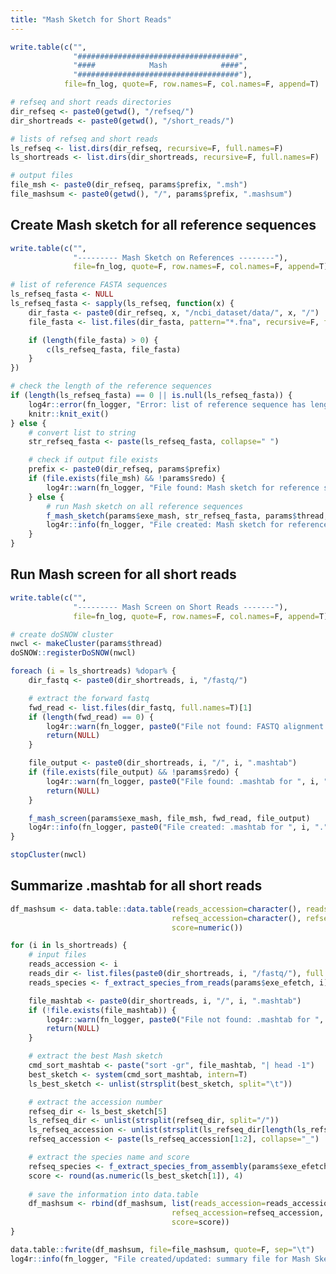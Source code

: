 ```yaml
---
title: "Mash Sketch for Short Reads"
---
```


```r
write.table(c("",
              "####################################",
              "####            Mash            ####",
              "####################################"),
            file=fn_log, quote=F, row.names=F, col.names=F, append=T)

# refseq and short reads directories
dir_refseq <- paste0(getwd(), "/refseq/")
dir_shortreads <- paste0(getwd(), "/short_reads/")

# lists of refseq and short reads
ls_refseq <- list.dirs(dir_refseq, recursive=F, full.names=F)
ls_shortreads <- list.dirs(dir_shortreads, recursive=F, full.names=F)

# output files
file_msh <- paste0(dir_refseq, params$prefix, ".msh")
file_mashsum <- paste0(getwd(), "/", params$prefix, ".mashsum")
```

## Create Mash sketch for all reference sequences
```r
write.table(c("",
              "--------- Mash Sketch on References --------"),
              file=fn_log, quote=F, row.names=F, col.names=F, append=T)

# list of reference FASTA sequences
ls_refseq_fasta <- NULL
ls_refseq_fasta <- sapply(ls_refseq, function(x) {
    dir_fasta <- paste0(dir_refseq, x, "/ncbi_dataset/data/", x, "/")
    file_fasta <- list.files(dir_fasta, pattern="*.fna", recursive=F, full.names=T)

    if (length(file_fasta) > 0) {
        c(ls_refseq_fasta, file_fasta)
    }
})

# check the length of the reference sequences
if (length(ls_refseq_fasta) == 0 || is.null(ls_refseq_fasta)) {
    log4r::error(fn_logger, "Error: list of reference sequence has length zero. Exited.")
    knitr::knit_exit()
} else {
    # convert list to string
    str_refseq_fasta <- paste(ls_refseq_fasta, collapse=" ")

    # check if output file exists
    prefix <- paste0(dir_refseq, params$prefix)
    if (file.exists(file_msh) && !params$redo) {
        log4r::warn(fn_logger, "File found: Mash sketch for reference sequences. Skipped.")
    } else {
        # run Mash sketch on all reference sequences
        f_mash_sketch(params$exe_mash, str_refseq_fasta, params$thread, prefix)
        log4r::info(fn_logger, "File created: Mash sketch for reference sequences.")
    }
}
```

## Run Mash screen for all short reads
```r
write.table(c("",
              "--------- Mash Screen on Short Reads -------"),
              file=fn_log, quote=F, row.names=F, col.names=F, append=T)

# create doSNOW cluster
nwcl <- makeCluster(params$thread)
doSNOW::registerDoSNOW(nwcl)

foreach (i = ls_shortreads) %dopar% {
    dir_fastq <- paste0(dir_shortreads, i, "/fastq/")

    # extract the forward fastq
    fwd_read <- list.files(dir_fastq, full.names=T)[1]
    if (length(fwd_read) == 0) {
        log4r::warn(fn_logger, paste0("File not found: FASTQ alignment for ", i, ". Skipped."))
        return(NULL)
    }

    file_output <- paste0(dir_shortreads, i, "/", i, ".mashtab")
    if (file.exists(file_output) && !params$redo) {
        log4r::warn(fn_logger, paste0("File found: .mashtab for ", i, ". Skipped."))
        return(NULL)
    }

    f_mash_screen(params$exe_mash, file_msh, fwd_read, file_output)
    log4r::info(fn_logger, paste0("File created: .mashtab for ", i, "."))
}

stopCluster(nwcl)
```

## Summarize .mashtab for all short reads
```r
df_mashsum <- data.table::data.table(reads_accession=character(), reads_dir=character(), reads_species=character(),
                                    refseq_accession=character(), refseq_dir=character(), refseq_species=character(),
                                    score=numeric())

for (i in ls_shortreads) {
    # input files
    reads_accession <- i
    reads_dir <- list.files(paste0(dir_shortreads, i, "/fastq/"), full.names=T)[1]
    reads_species <- f_extract_species_from_reads(params$exe_efetch, i)

    file_mashtab <- paste0(dir_shortreads, i, "/", i, ".mashtab")
    if (!file.exists(file_mashtab)) {
        log4r::warn(fn_logger, paste0("File not found: .mashtab for ", i, ". Skipped."))
        return(NULL)
    }

    # extract the best Mash sketch
    cmd_sort_mashtab <- paste("sort -gr", file_mashtab, "| head -1")
    best_sketch <- system(cmd_sort_mashtab, intern=T)
    ls_best_sketch <- unlist(strsplit(best_sketch, split="\t"))

    # extract the accession number
    refseq_dir <- ls_best_sketch[5]
    ls_refseq_dir <- unlist(strsplit(refseq_dir, split="/"))
    ls_refseq_accession <- unlist(strsplit(ls_refseq_dir[length(ls_refseq_dir)], split="_"))
    refseq_accession <- paste(ls_refseq_accession[1:2], collapse="_")

    # extract the species name and score
    refseq_species <- f_extract_species_from_assembly(params$exe_efetch, refseq_accession)
    score <- round(as.numeric(ls_best_sketch[1]), 4)
    
    # save the information into data.table
    df_mashsum <- rbind(df_mashsum, list(reads_accession=reads_accession, reads_dir=reads_dir, reads_species=reads_species,
                                    refseq_accession=refseq_accession, refseq_dir=refseq_dir, refseq_species=refseq_species,
                                    score=score))
}

data.table::fwrite(df_mashsum, file=file_mashsum, quote=F, sep="\t")
log4r::info(fn_logger, "File created/updated: summary file for Mash Sketches.")
```